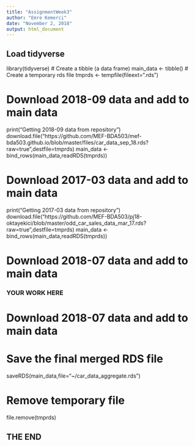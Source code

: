 ```yaml
---
title: "AssignmentWeek3"
author: "Emre Kemerci"
date: "November 2, 2018"
output: html_document
---
```


## Load tidyverse
library(tidyverse)
# Create a tibble (a data frame)
main_data <- tibble()
# Create a temporary rds file
tmprds <- tempfile(fileext=".rds")

# Download 2018-09 data and add to main data
print("Getting 2018-09 data from repository")
download.file("https://github.com/MEF-BDA503/mef-bda503.github.io/blob/master/files/car_data_sep_18.rds?raw=true",destfile=tmprds)
main_data <- bind_rows(main_data,readRDS(tmprds))

# Download 2017-03 data and add to main data
print("Getting 2017-03 data from repository")
download.file("https://github.com/MEF-BDA503/pj18-oktayekici/blob/master/odd_car_sales_data_mar_17.rds?raw=true",destfile=tmprds)
main_data <- bind_rows(main_data,readRDS(tmprds))

# Download 2018-07 data and add to main data
### YOUR WORK HERE

# Download 2018-07 data and add to main data


# Save the final merged RDS file
saveRDS(main_data,file="~/car_data_aggregate.rds")

# Remove temporary file
file.remove(tmprds)

## THE END